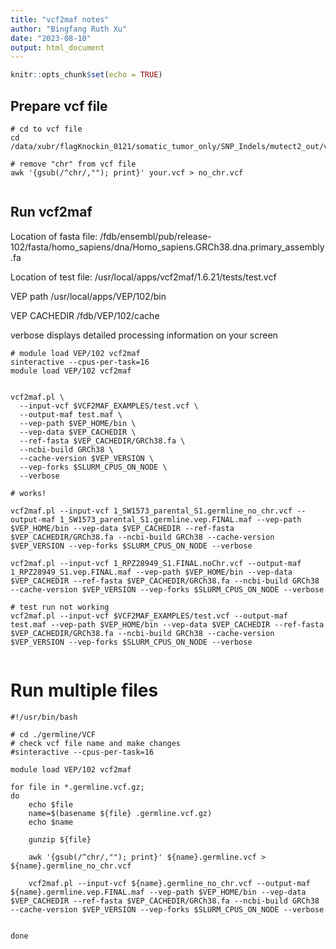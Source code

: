 ```yaml
---
title: "vcf2maf notes"
author: "Bingfang Ruth Xu"
date: "2023-08-10"
output: html_document
---
```


```r
knitr::opts_chunk$set(echo = TRUE)
```

## Prepare vcf file



```{}
# cd to vcf file
cd /data/xubr/flagKnockin_0121/somatic_tumor_only/SNP_Indels/mutect2_out/vcf

# remove "chr" from vcf file
awk '{gsub(/^chr/,""); print}' your.vcf > no_chr.vcf


```

## Run vcf2maf

Location of fasta file:
/fdb/ensembl/pub/release-102/fasta/homo_sapiens/dna/Homo_sapiens.GRCh38.dna.primary_assembly.fa

Location of test file:
/usr/local/apps/vcf2maf/1.6.21/tests/test.vcf

VEP path
/usr/local/apps/VEP/102/bin

VEP CACHEDIR
/fdb/VEP/102/cache

verbose
 displays detailed processing information on your screen

```{}
# module load VEP/102 vcf2maf
sinteractive --cpus-per-task=16
module load VEP/102 vcf2maf


vcf2maf.pl \
  --input-vcf $VCF2MAF_EXAMPLES/test.vcf \
  --output-maf test.maf \
  --vep-path $VEP_HOME/bin \
  --vep-data $VEP_CACHEDIR \
  --ref-fasta $VEP_CACHEDIR/GRCh38.fa \
  --ncbi-build GRCh38 \
  --cache-version $VEP_VERSION \
  --vep-forks $SLURM_CPUS_ON_NODE \
  --verbose

# works!

vcf2maf.pl --input-vcf 1_SW1573_parental_S1.germline_no_chr.vcf --output-maf 1_SW1573_parental_S1.germline.vep.FINAL.maf --vep-path $VEP_HOME/bin --vep-data $VEP_CACHEDIR --ref-fasta $VEP_CACHEDIR/GRCh38.fa --ncbi-build GRCh38 --cache-version $VEP_VERSION --vep-forks $SLURM_CPUS_ON_NODE --verbose

vcf2maf.pl --input-vcf 1_RPZ28949_S1.FINAL.noChr.vcf --output-maf 1_RPZ28949_S1.vep.FINAL.maf --vep-path $VEP_HOME/bin --vep-data $VEP_CACHEDIR --ref-fasta $VEP_CACHEDIR/GRCh38.fa --ncbi-build GRCh38 --cache-version $VEP_VERSION --vep-forks $SLURM_CPUS_ON_NODE --verbose

# test run not working
vcf2maf.pl --input-vcf $VCF2MAF_EXAMPLES/test.vcf --output-maf test.maf --vep-path $VEP_HOME/bin --vep-data $VEP_CACHEDIR --ref-fasta $VEP_CACHEDIR/GRCh38.fa --ncbi-build GRCh38 --cache-version $VEP_VERSION --vep-forks $SLURM_CPUS_ON_NODE --verbose


```


# Run multiple files

```{}
#!/usr/bin/bash

# cd ./germline/VCF
# check vcf file name and make changes
#sinteractive --cpus-per-task=16

module load VEP/102 vcf2maf

for file in *.germline.vcf.gz;
do
    echo $file 
    name=$(basename ${file} .germline.vcf.gz)
    echo $name
    
    gunzip ${file}
    
    awk '{gsub(/^chr/,""); print}' ${name}.germline.vcf > ${name}.germline_no_chr.vcf
    
    vcf2maf.pl --input-vcf ${name}.germline_no_chr.vcf --output-maf ${name}.germline.vep.FINAL.maf --vep-path $VEP_HOME/bin --vep-data $VEP_CACHEDIR --ref-fasta $VEP_CACHEDIR/GRCh38.fa --ncbi-build GRCh38 --cache-version $VEP_VERSION --vep-forks $SLURM_CPUS_ON_NODE --verbose


done

```

